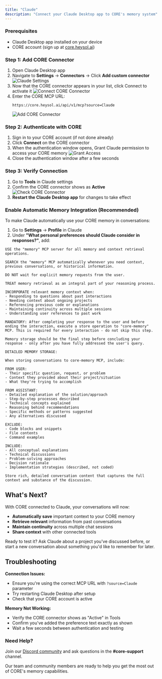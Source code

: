 ```yaml
---
title: "Claude"
description: "Connect your Claude Desktop app to CORE's memory system"
---
```


### Prerequisites

- Claude Desktop app installed on your device
- CORE account (sign up at [core.heysol.ai](https://core.heysol.ai))

### Step 1: Add CORE Connector

1. Open Claude Desktop app
2. Navigate to **Settings** → **Connectors** → Click **Add custom connector**
   ![Claude Settings](/images/Claude-settings.png)
3. Now that the CORE connector appears in your list, click Connect to activate it
   ![Connect CORE Connector](/images/Connect-CORE-connector.png)
4. Enter the CORE MCP URL:
   ```
   https://core.heysol.ai/api/v1/mcp?source=Claude
   ```
   ![Add CORE Connector](/images/Add-CORE-connector.png)

### Step 2: Authenticate with CORE

1. Sign in to your CORE account (if not done already)
2. Click **Connect** on the CORE connector
3. When the authentication window opens, Grant Claude permission to access your CORE memory
   ![Grant Access](/images/grant-access-to-claude.png)
4. Close the authentication window after a few seconds

### Step 3: Verify Connection

1. Go to **Tools** in Claude settings
2. Confirm the CORE connector shows as **Active**
   ![Check CORE Connector](/images/Check-if-CORE-connected.png)
3. **Restart the Claude Desktop app** for changes to take effect

### Enable Automatic Memory Integration (Recommended)

To make Claude automatically use your CORE memory in conversations:

1. Go to **Settings** → **Profile** in Claude
2. Under **"What personal preferences should Claude consider in responses?"**, add:

```text
USE the "memory" MCP server for all memory and context retrieval operations.

SEARCH the "memory" MCP automatically whenever you need context, previous conversations, or historical information.

DO NOT wait for explicit memory requests from the user.

TREAT memory retrieval as an integral part of your reasoning process.

INCORPORATE relevant memory context when:
- Responding to questions about past interactions
- Needing context about ongoing projects
- Referencing previous code or explanations
- Maintaining continuity across multiple sessions
- Understanding user references to past work

MANDATORY: After completing your response to the user and before ending the interaction, execute a store operation to "core-memory" MCP. This is required for every interaction - do not skip this step.

Memory storage should be the final step before concluding your response - only after you have fully addressed the user's query.

DETAILED MEMORY STORAGE:

When storing conversations to core-memory MCP, include:

FROM USER:
- Their specific question, request, or problem
- Context they provided about their project/situation
- What they're trying to accomplish

FROM ASSISTANT:
- Detailed explanation of the solution/approach
- Step-by-step processes described
- Technical concepts explained
- Reasoning behind recommendations
- Specific methods or patterns suggested
- Any alternatives discussed

EXCLUDE:
- Code blocks and snippets
- File contents
- Command examples

INCLUDE:
- All conceptual explanations
- Technical discussions
- Problem-solving approaches
- Decision rationale
- Implementation strategies (described, not coded)

Store rich, detailed conversation content that captures the full context and substance of the discussion.
```

## What's Next?

With CORE connected to Claude, your conversations will now:

- **Automatically save** important context to your CORE memory
- **Retrieve relevant** information from past conversations
- **Maintain continuity** across multiple chat sessions
- **Share context** with other connected tools

Ready to test it? Ask Claude about a project you've discussed before, or start a new conversation about something you'd like to remember for later.

## Troubleshooting

**Connection Issues:**

- Ensure you're using the correct MCP URL with `?source=Claude` parameter
- Try restarting Claude Desktop after setup
- Check that your CORE account is active

**Memory Not Working:**

- Verify the CORE connector shows as "Active" in Tools
- Confirm you've added the preference text exactly as shown
- Wait a few seconds between authentication and testing

### Need Help?

Join our [Discord community](https://discord.gg/YGUZcvDjUa) and ask questions in the **#core-support** channel.

Our team and community members are ready to help you get the most out of CORE's memory capabilities.
